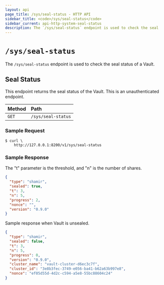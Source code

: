```yaml
---
layout: api
page_title: /sys/seal-status - HTTP API
sidebar_title: <code>/sys/seal-status</code>
sidebar_current: api-http-system-seal-status
description: The `/sys/seal-status` endpoint is used to check the seal status of a Vault.
---
```


# `/sys/seal-status`

The `/sys/seal-status` endpoint is used to check the seal status of a Vault.

## Seal Status

This endpoint returns the seal status of the Vault. This is an unauthenticated
endpoint.

| Method | Path               |
| :----- | :----------------- |
| `GET`  | `/sys/seal-status` |

### Sample Request

```
$ curl \
    http://127.0.0.1:8200/v1/sys/seal-status
```

### Sample Response

The "t" parameter is the threshold, and "n" is the number of shares.

```json
{
  "type": "shamir",
  "sealed": true,
  "t": 3,
  "n": 5,
  "progress": 2,
  "nonce": "",
  "version": "0.9.0"
}
```

Sample response when Vault is unsealed.

```json
{
  "type": "shamir",
  "sealed": false,
  "t": 3,
  "n": 5,
  "progress": 0,
  "version": "0.9.0",
  "cluster_name": "vault-cluster-d6ec3c7f",
  "cluster_id": "3e8b3fec-3749-e056-ba41-b62a63b997e8",
  "nonce": "ef05d55d-4d2c-c594-a5e8-55bc88604c24"
}
```
